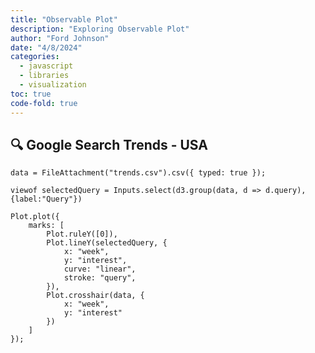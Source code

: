 ```yaml
---
title: "Observable Plot"
description: "Exploring Observable Plot"
author: "Ford Johnson"
date: "4/8/2024"
categories:
  - javascript
  - libraries
  - visualization
toc: true
code-fold: true
---
```


## 🔍 Google Search Trends - USA

```ojs
data = FileAttachment("trends.csv").csv({ typed: true });

viewof selectedQuery = Inputs.select(d3.group(data, d => d.query), {label:"Query"})

Plot.plot({
    marks: [
        Plot.ruleY([0]),
        Plot.lineY(selectedQuery, {
            x: "week",
            y: "interest",
            curve: "linear",
            stroke: "query",
        }),
        Plot.crosshair(data, {
            x: "week",
            y: "interest"
        })
    ]
});
```